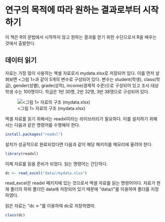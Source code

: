 # 연구의 목적에 따라 원하는 결과로부터 시작하기
이 책은 R의 문법에서 시작하지 않고 원하는 결과를 얻기 위한 수단으로서 R을 배우는 것에서 출발한다.

## 데이터 읽기

자료는 가장 많이 사용하는 엑셀 자료로서 mydata.xlsx로 저장되어 있다. 이를 먼저 살펴보면 <그림 1>과 같이 5개의 변수로 구성되어 있다. 변수는 student(학생), class(학급), gender(성별), grade(성적), income(경제적 수준)으로 구성되어 있고 조사 대상 학생 수는 100명이다.
학급은 1반 30명, 2반 32명, 3반 38명으로 구성되어 있다.

![<그림 1> 자료의 구조 (mydata.xlsx)](./data/data.png)


엑셀 자료를 읽기 위해서는 readxl이라는 라이브러리가 필요하다. 이를 설치하기 위해서는 다음과 같은 명령어를 수행해야 한다.

```r
install.packages("readxl")
```

설치가 성공적으로 완료되었다면 다음과 같이 해당 패키지를 메모리에 올려야 한다.

```r
library(readxl)
```

이제 자료를 읽을 준비가 되었다. 읽는 명령어는 간단하다.

```r
dc <- read_excel("data//mydata.xlsx")
```

read_excel은 readxl 패키지에 있는 것으로서 엑셀 자료를 읽는 명령어이다. 자료가 현재 폴더의 하위 폴더인 data에 저장되어 있기 때문에 "data//"를 이용하여 폴더를 지정하였다. 

읽은 자료는 "dc <- "를 이용하여 dc로 저장하였따.

```r
class(dc)
```

